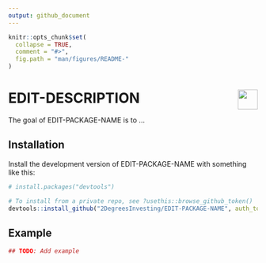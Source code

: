 ```yaml
---
output: github_document 
---
```

<!-- README.md is generated from README.Rmd. Please edit that file -->

```r
knitr::opts_chunk$set(
  collapse = TRUE,
  comment = "#>",
  fig.path = "man/figures/README-"
)
```

# <img src="https://i.imgur.com/3jITMq8.png" align="right" height=40 /> EDIT-DESCRIPTION

<!-- badges: start -->
<!-- badges: end -->

The goal of EDIT-PACKAGE-NAME is to ...

## Installation

Install the development version of EDIT-PACKAGE-NAME with something like this:

```r
# install.packages("devtools")

# To install from a private repo, see ?usethis::browse_github_token()
devtools::install_github("2DegreesInvesting/EDIT-PACKAGE-NAME", auth_token = "abc")
```

## Example

```r
## TODO: Add example
```
